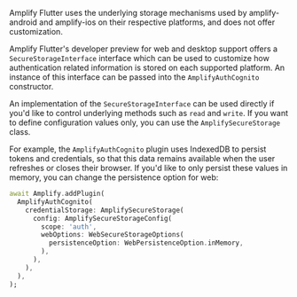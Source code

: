 <BlockSwitcher>

<Block name="Stable (Mobile)">

Amplify Flutter uses the underlying storage mechanisms used by amplify-android and amplify-ios on their respective platforms, and does not offer customization.

</Block>

<Block name="Developer Preview (Mobile, Web & Desktop)">

Amplify Flutter's developer preview for web and desktop support offers a `SecureStorageInterface` interface which can be used to customize how authentication related information is stored on each supported platform. An instance of this interface can be passed into the `AmplifyAuthCognito` constructor.

An implementation of the `SecureStorageInterface` can be used directly if you'd like to control underlying methods such as `read` and `write`. If you want to define configuration values only, you can use the `AmplifySecureStorage` class.

For example, the `AmplifyAuthCognito` plugin uses IndexedDB to persist tokens and credentials, so that this data remains available when the user refreshes or closes their browser. If you'd like to only persist these values in memory, you can change the persistence option for web:

```dart
await Amplify.addPlugin(
  AmplifyAuthCognito(
    credentialStorage: AmplifySecureStorage(
      config: AmplifySecureStorageConfig(
        scope: 'auth',
        webOptions: WebSecureStorageOptions(
          persistenceOption: WebPersistenceOption.inMemory,
        ),
      ),
    ),
  ),
);
```



</Block>

</BlockSwitcher>

